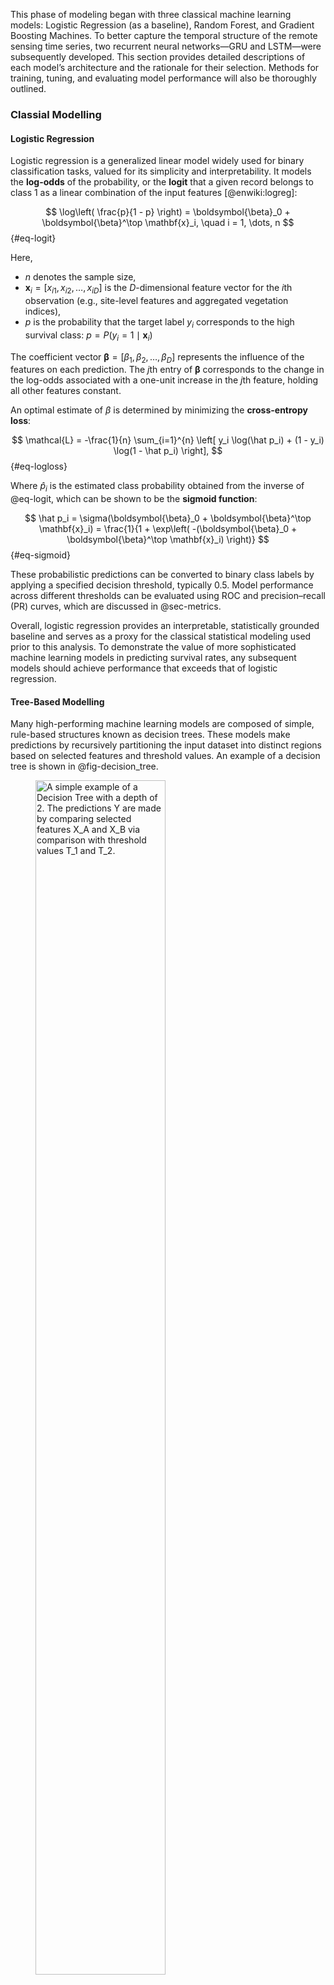 This phase of modeling began with three classical machine learning models: Logistic Regression (as a baseline), Random Forest, and Gradient Boosting Machines. To better capture the temporal structure of the remote sensing time series, two recurrent neural networks—GRU and LSTM—were subsequently developed. This section provides detailed descriptions of each model's architecture and the rationale for their selection. Methods for training, tuning, and evaluating model performance will also be thoroughly outlined.

### Classial Modelling

#### Logistic Regression

Logistic regression is a generalized linear model widely used for binary classification tasks, valued for its simplicity and interpretability. It models the **log-odds** of the probability, or the **logit** that a given record belongs to class 1 as a linear combination of the input features [@enwiki:logreg]:

$$
\log\left( \frac{p}{1 - p} \right) = \boldsymbol{\beta}_0 + \boldsymbol{\beta}^\top \mathbf{x}_i,
\quad i = 1, \dots, n
$$ {#eq-logit}

Here,

-   $n$ denotes the sample size,\
-   $\mathbf{x}_i = [x_{i1}, x_{i2}, \dots, x_{iD}]$ is the $D$-dimensional feature vector for the $i$th observation (e.g., site-level features and aggregated vegetation indices),\
-   $p$ is the probability that the target label $y_i$ corresponds to the high survival class: $p = P(y_i = 1 \mid \mathbf{x}_i)$

The coefficient vector $\boldsymbol{\beta} = [\beta_1, \beta_2, \dots, \beta_D]$ represents the influence of the features on each prediction. The $j$th entry of $\boldsymbol{\beta}$ corresponds to the change in the log-odds associated with a one-unit increase in the $j$th feature, holding all other features constant.

An optimal estimate of $\beta$ is determined by minimizing the **cross-entropy loss**:

$$
\mathcal{L} = -\frac{1}{n} \sum_{i=1}^{n} \left[ y_i \log(\hat p_i) + (1 - y_i) \log(1 - \hat p_i) \right],
$$ {#eq-logloss}

Where $\hat p_i$ is the estimated class probability obtained from the inverse of @eq-logit, which can be shown to be the **sigmoid function**:

$$
\hat p_i = \sigma(\boldsymbol{\beta}_0 + \boldsymbol{\beta}^\top \mathbf{x}_i) = \frac{1}{1 + \exp\left( -(\boldsymbol{\beta}_0 + \boldsymbol{\beta}^\top \mathbf{x}_i) \right)}
$$ {#eq-sigmoid}

These probabilistic predictions can be converted to binary class labels by applying a specified decision threshold, typically 0.5. Model performance across different thresholds can be evaluated using ROC and precision–recall (PR) curves, which are discussed in @sec-metrics.

Overall, logistic regression provides an interpretable, statistically grounded baseline and serves as a proxy for the classical statistical modeling used prior to this analysis. To demonstrate the value of more sophisticated machine learning models in predicting survival rates, any subsequent models should achieve performance that exceeds that of logistic regression.

#### Tree-Based Modelling

Many high-performing machine learning models are composed of simple, rule-based structures known as decision trees. These models make predictions by recursively partitioning the input dataset into distinct regions based on selected features and threshold values. An example of a decision tree is shown in @fig-decision_tree.

![A simple example of a Decision Tree with a depth of 2. The predictions $Y$ are made by comparing selected features $X_A$ and $X_B$ via comparison with threshold values $T_1$ and $T_2$.](../../img/decision_tree.png){#fig-decision_tree width="70%"}

Each internal node in the tree represents a decision based on a specific feature and a corresponding threshold, and each leaf node corresponds to a unique subset of the data, defined by the path of decision rules leading to it. In binary classification, the majority label of samples in a leaf node is used as the prediction, but for regression, the mean of the target within the leaf node is given. Feature-threshold pairs are selected using a greedy algorithm: starting from the root node, the tree is grown iteratively by choosing the split that most effectively reduces the value of a given loss function. The cross-entropy loss defined in @eq-logloss is commonly used for binary classification tasks; however, Gini impurity is another frequently used criterion [@scikit-learn]. Alternatively, regression loss functions such as MSE can be used for Regression Tree tasks. Tree construction halts either when a leaf node contains only one class (resulting in zero loss for that subset) or when a predefined stopping criterion, such as the maximum depth, is met. See @sec-tree_hparams for guidance on selecting an appropriate maximum tree depth; choosing a higher max depth generally leads to a greater number of decisons and an overall more complex model.

#### Random Forest Classifier

The Random Forest model is an aggregate model composed of many decision trees, each trained on a bootstrapped subset of the training data and a randomly selected subset of the features. Typically, the maximum allowable depth for each tree in a Random Forest is quite high, resulting in individual trees that are often overfitted and exhibit high variance. However, this high variance is mitigated through aggregation: by combining the predictions of many diverse trees, the overall model can generalize effectively to unseen data. For binary classification tasks, the final prediction is determined by majority vote among the individual trees.

Although training Random Forests can be computationally intensive, each tree is trained independently, enabling efficient parallelization and scalability. Previous studies from @bergmuller2022predicting, have demonstrated that Random Forests perform well when using vegetation indices to predict canopy tree mortality. Becuase of this, this model was selected as a candidate for the present analysis.

#### Gradient Boosting Classifier

The Gradient Boosting model is a popular model that exists in a collection of 'boosting' models, which -unlike Random Forests- consists of a sequence of underfit and biased 'weak learner' models which converge to a high-performing 'strong learner' model when combined [@zhou2025ensemble]. This model was selected as a candidate model due to fast implementation and strong performance across a wide variety of machine learning tasks [@xgboost].

Convergence to a strong learner from a series of weak learners is performed by iteratively fitting a regression tree to the errors of the previous model estimate. To understand this, we firt define the per-sample the loss to be the negative of @eq-logloss evaluated for a particular class prediction $\hat p_i$:

$$
\ell_i(\hat p_i, y_i) = -\left[ y_i \log(\hat p_i) + (1 - y_i) \log(1 - \hat p_i) \right]
$$ {#eq-persample_loss}

The model outputs raw logit predictions $f_i(\mathbf{x}_i)$, which can be converted to probabilistic predictions via the sigmoid function shown in @eq-sigmoid:

$$
\hat p_i = \sigma(f_i(\mathbf{x}_i))
$$

The errors associated to each prediction are quantified by the **gradient** $g_i$ and **Hessian** $h_i$ of the loss with respect to the model estimate:

$$
g_i = \frac{\partial \ell_i}{\partial f(\mathbf{x}_i)} = \hat{p}_i - y_i\
$$ {#eq-gradient}

$$
h_i = \frac{\partial^2 \ell_i}{\partial f(\mathbf{x}_i)^2} = \hat{p}_i (1 - \hat{p}_i)
$$ {#eq-hessian}

##### Initialization

The model initializes with a constant prediction $f_0$ across all training sample, usually taken as the logit function (ie. the left-hand side of @eq-logit) evaluated over the proportion of samples with label 1:

$$
f_0 = \log\left( \frac{P(Y=1)}{1 - P(Y=1)} \right)
$$

##### Update step

To update the model prediction after initialization, a regression tree is fitted with the gradients given by @eq-gradient as the target predictor. Using Newton's method, the output for a particular leaf node $j$ is given by the sum of $g_i$ and $h_i$ for all samples that reach that leaf node.

$$
\omega_j^{(1)}  = \frac{\sum_{i \in j} g_i}{\sum_{i \in j} h_i}
$$

The overall model prediction is then updated:

$$
f_1(\mathbf{x}_i) = f_0 + \eta \omega_{\mathbf{x}_i}^{(1)}
$$

Where $\omega_{\mathbf{x}_i}$ denotes the leaf node that sample $\mathbf{x}_i$ is assigned.

Where $\eta$ is a predefined **learning rate** which controls the degree to which each weak learner can make contributions to the overall model estimate. See @sec-tree_hparams for further details.

This update process is repeated iteratively, producing a final estimate of the log-odds which can be converted to a class probability and class labels through the same process as that of the logistic regression model:

$$
F(\mathbf{x}_i) = f_0 + \eta \sum_{k = 1}^{K} \omega_{\mathbf{x}_i}^{(k)}
$$

Where $K$ is the total number of iterations of the algorithm.

### Training and Tuning Classical Models

#### L1, L2, ElasticNet Regularization

-   penalize loss by parameter magnitude for logistic regression
-   Logistic Regression: parameters are $\beta$
-   Gradient Boosting: weights calculated at each leaf in each treeusing higher order derivatives of loss, see paper
-   Larger parameter value = smaller weights, less overfitting

#### Tree Hyperparameters {#sec-tree_hparams}

-   Control number of estimators and tree depth for model complexity
-   Random Forest: number of features per tree (usually square root of total)
-   Gradient Boosting: Learning rate, smaller = less contribution per tree and less overfitting

#### Cross-Validation

-   Grid Search vs Random Search over hyperparameters
-   Split data into folds, use one as simulated test fold
-   Split by site to avoid leakage between folds
-   Choose model with best predefined score, F1 in our case (see metrics section)
-   CV feasible for NN training, use holdout validation set instead

### Sequential Deep Learning Models

-   Classical models do not naturally handle sequential data
-   Literature indicates changes in VIs across time are vital to predicting survival rates
-   Problem: require large and diverse datasets.

#### Recursive Neural Network (RNN)

-   Inputs passed sequentially to model
-   Each input updates a hidden state via a linear combination: h_t = (W\_{xh} \* X_t + W\_{hh} \* h\_{t-1})
-   Hidden state represents memory data across time
-   Vanilla RNNs suffer from vanishing/exploding gradients (see section @sec-backpropagation)

#### Long-term Short Term Memory (LSTM)

-   Uses keep and forget gates to capture long term memory more effectively
-   Show equation for updating hidden state with image of cell

#### Gated Recurrent Unit (GRU)

-   Simplified form of LSTM, one combined gate for forget and keep
-   Show equation for updating hidden state with image of cell

#### Bidirectional RNNs

-   Add concatenated backward layer for encoding time in both directions

#### Fully Connected Neural Network (FCNN)

-   Linear transformation of input
-   Activation functions: control output scales and add nonlinearity (show ReLU function and justify use)

#### Final Model architecture

-   time series into GRU or LSTM
-   concatenate with site features and pass to FCNN
-   FCNN output goes to sigmoid function \* 100 to predict survival rate
-   Dropout Rate before prediction, show paper for evidence of improvement
-   hidden layers size, size of hidden state, all hyperparameters

### Training Deep Learning Models

-   Loss Function: MSE
-   Compute gradient of loss WRT to each parameter in model
-   Show equation for FCCN params
-   show time dependence for sequential parts
-   Show gradient descent equation for updating parameters
-   Mini-batch: Compute gradients on subsets of data per update step to reduce computational load
-   Repeat over succcessive epochs (epoch = 1 run through of data)

### Error Metrics

#### Precision, Recall, $F_{\beta}$ Score

-   definition of each
-   justification of F1 over other Fbeta and direct accuracy

#### ROC and PR Curves

-   define TPR, FPR, and curves
-   AUROC, AUC to measure model performance
-   reference curves in results